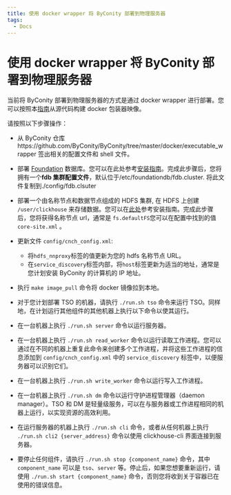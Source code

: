 ```yaml
---
title: 使用 docker wrapper 将 ByConity 部署到物理服务器
tags:
  - Docs
---
```


# 使用 docker wrapper 将 ByConity 部署到物理服务器

当前将 ByConity 部署到物理服务器的方式是通过 docker wrapper 进行部署。您可以按照本[指南](https://github.com/ByConity/ByConity/blob/master/docker/executable_wrapper/README.md)从源代码构建 docker 包装器映像。

请按照以下步骤操作：

- 从 ByConity 仓库https://github.com/ByConity/ByConity/tree/master/docker/executable_wrapper 签出相关的配置文件和 shell 文件。
- 部署 [Foundation](https://apple.github.io/foundationdb/) 数据库。您可以在此处参考[安装指南](./foundationdb-installation)。完成此步骤后，您将拥有一个**fdb 集群配置文件**，默认位于/etc/foundationdb/fdb.cluster. 将此文件复制到./config/fdb.clsuter
- 部署一个由名称节点和数据节点组成的 HDFS 集群, 在 HDFS 上创建 `/user/clickhouse` 来存储数据。您可以在[此处](./hdfs-installation)参考安装指南。完成此步骤后，您将获得名称节点 url，通常是 `fs.defaultFS`您可以在配置中找到的值 `core-site.xml` 。

- 更新文件 `config/cnch_config.xml`:
  - 将`hdfs_nnproxy`标签的值更新为您的 hdfs 名称节点 URL。
  - 在`service_discovery`标签内部，将`host`标签更新为适当的地址，通常是您计划安装 ByConity 的计算机的 IP 地址。
- 执行 `make image_pull` 命令将 docker 镜像拉到本地。
- 对于您计划部署 TSO 的机器，请执行 `./run.sh tso` 命令来运行 TSO。同样地，在计划运行其他组件的其他机器上执行以下命令以使其运行。
- 在一台机器上执行 `./run.sh server` 命令以运行服务器。
- 在一台机器上执行 `./run.sh read_worker` 命令以运行读取工作进程。您可以通过在不同的机器上重复此命令来创建多个工作进程，并将这些工作进程的信息添加到 `config/cnch_config.xml` 中的 `service_discovery` 标签中，以便服务器可以识别它们。
- 在一台机器上执行 `./run.sh write_worker` 命令以运行写入工作进程。
- 在一台机器上执行 `./run.sh dm` 命令以运行守护进程管理器（daemon manager）。TSO 和 DM 是轻量级服务，可以在与服务器或工作进程相同的机器上运行，以实现资源的高效利用。
- 在运行服务器的机器上执行 `./run.sh cli` 命令，或者从任何机器上执行 `./run.sh cli2 {server_address}` 命令以使用 clickhouse-cli 界面连接到服务器。
- 要停止任何组件，请执行 `./run.sh stop {component_name}` 命令，其中 `component_name` 可以是 `tso`、`server` 等。停止后，如果您想要重新运行，请使用 `./run.sh start {component_name}` 命令，否则您将收到关于容器已在使用的错误信息。
